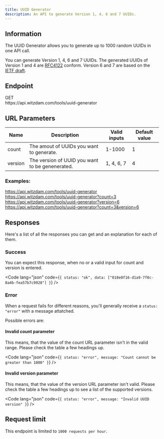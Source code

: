 ```yaml
---
title: UUID Generator
description: An API to generate Version 1, 4, 6 and 7 UUIDs.
---
```



## Information

The UUID Generator allows you to generate up to 1000 random UUIDs in one API call.

You can generate Version 1, 4, 6 and 7 UUIDs.
The generated UUIDs of Version 1 and 4 are [RFC4122](https://datatracker.ietf.org/doc/html/rfc4122) conform.
Version 6 and 7 are based on the [IETF draft](https://github.com/uuid6/uuid6-ietf-draft?tab=readme-ov-file).

## Endpoint

<div class="flex items-center gap-2">
  <div class="bg-green-500 py-2 px-4 text-sm rounded-lg w-fit text-white font-bold">
    GET
  </div>
  <span>https://api.witzdam.com/tools/uuid-generator</span>
</div>

## URL Parameters

| Name    | Description                                     | Valid inputs | Default value |
| ------- | ----------------------------------------------- | ------------ | ------------- |
| count   | The amout of UUIDs you want to generate.        | 1-1000       | 1             |
| version | The version of UUID you want to be genenerated. | 1, 4, 6, 7   | 4             |

### Examples:

https://api.witzdam.com/tools/uuid-generator \
https://api.witzdam.com/tools/uuid-generator?count=3 \
https://api.witzdam.com/tools/uuid-generator?version=6 \
https://api.witzdam.com/tools/uuid-generator?count=3&version=6

## Responses

Here's a list of all the responses you can get and an explanation for each of them.

### Success

You can expect this response, when no or a valid input for count and version is entered.

<Code
  lang="json"
  code={`{
    status: "ok",
    data: ["018e0f16-d1a9-7f8c-8a4b-fea57b7c9928"]
}`}
/>

### Error

When a request fails for different reasons, you'll generally receive a `status: "error"` with a message attatched.

Possible errors are:

#### Invalid count parameter

This means, that the value of the count URL parameter isn't in the valid range. Please check the table a few headings up.

<Code
  lang="json"
  code={`{
    status: "error",
    message: "Count cannot be greater than 1000"
}`}
/>

#### Invalid version parameter

This means, that the value of the version URL parameter isn't valid. Please check the table a few headings up to see a list of the supported versions.

<Code
  lang="json"
  code={`{
    status: "error",
    message: "Invalid UUID version"
}`}
/>

## Request limit

This endpoint is limited to `1000 requests per hour`.
